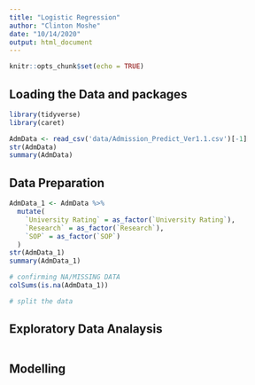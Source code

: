 ```yaml
---
title: "Logistic Regression"
author: "Clinton Moshe"
date: "10/14/2020"
output: html_document
---
```


```r
knitr::opts_chunk$set(echo = TRUE)
```

## Loading the Data and packages

```r
library(tidyverse)
library(caret)

AdmData <- read_csv('data/Admission_Predict_Ver1.1.csv')[-1]
str(AdmData)
summary(AdmData)
```

## Data Preparation

```r
AdmData_1 <- AdmData %>%
  mutate(
    `University Rating` = as_factor(`University Rating`),
    `Research` = as_factor(`Research`),
    `SOP` = as_factor(`SOP`)
  )
str(AdmData_1)
summary(AdmData_1)

# confirming NA/MISSING DATA
colSums(is.na(AdmData_1))

# split the data

```

## Exploratory Data Analaysis

```r

```
## Modelling


